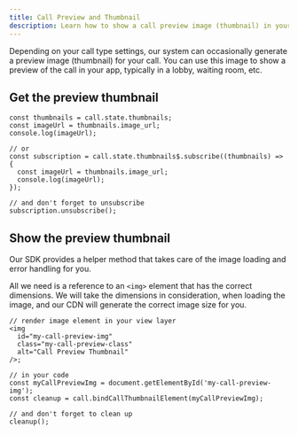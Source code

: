 ```yaml
---
title: Call Preview and Thumbnail
description: Learn how to show a call preview image (thumbnail) in your app.
---
```


Depending on your call type settings, our system can occasionally generate a preview image (thumbnail) for your call.
You can use this image to show a preview of the call in your app, typically in a lobby, waiting room, etc.

## Get the preview thumbnail

```tsx
const thumbnails = call.state.thumbnails;
const imageUrl = thumbnails.image_url;
console.log(imageUrl);

// or
const subscription = call.state.thumbnails$.subscribe((thumbnails) => {
  const imageUrl = thumbnails.image_url;
  console.log(imageUrl);
});

// and don't forget to unsubscribe
subscription.unsubscribe();
```

## Show the preview thumbnail

Our SDK provides a helper method that takes care of the image loading and error handling for you.

All we need is a reference to an `<img>` element that has the correct dimensions.
We will take the dimensions in consideration, when loading the image, and our CDN will generate the correct image size for you.

```tsx
// render image element in your view layer
<img
  id="my-call-preview-img"
  class="my-call-preview-class"
  alt="Call Preview Thumbnail"
/>;

// in your code
const myCallPreviewImg = document.getElementById('my-call-preview-img');
const cleanup = call.bindCallThumbnailElement(myCallPreviewImg);

// and don't forget to clean up
cleanup();
```
